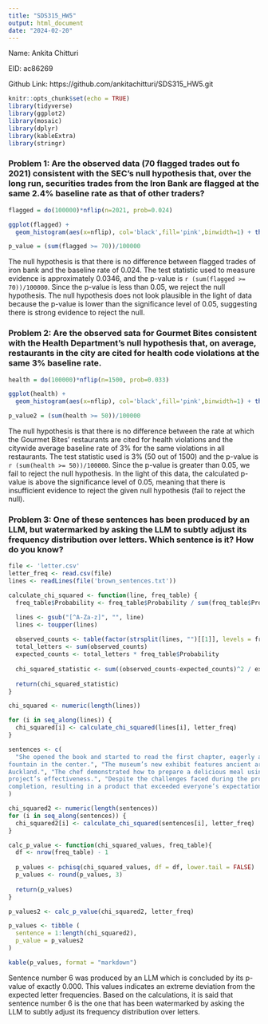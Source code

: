 ```yaml
---
title: "SDS315_HW5"
output: html_document
date: "2024-02-20"
---
```

Name: Ankita Chitturi

EID: ac86269

Github Link: https://github.com/ankitachitturi/SDS315_HW5.git

```r
knitr::opts_chunk$set(echo = TRUE)
library(tidyverse)
library(ggplot2)
library(mosaic)
library(dplyr)
library(kableExtra)
library(stringr)
```
### Problem 1: Are the observed data (70 flagged trades out fo 2021) consistent with the SEC's null hypothesis that, over the long run, securities trades from the Iron Bank are flagged at the same 2.4% baseline rate as that of other traders?

```r
flagged = do(100000)*nflip(n=2021, prob=0.024)

ggplot(flagged) + 
  geom_histogram(aes(x=nflip), col='black',fill='pink',binwidth=1) + theme_classic()

p_value = (sum(flagged >= 70))/100000
```

The null hypothesis is that there is no difference between flagged trades of iron bank and the baseline rate of 0.024. The test statistic used to measure evidence is approximately 0.0346, and the p-value is `r (sum(flagged >= 70))/100000`. Since the p-value is less than 0.05, we reject the null hypothesis. The null hypothesis does not look plausible in the light of data because the p-value is lower than the significance level of 0.05, suggesting there is strong evidence to reject the null.


### Problem 2: Are the observed sata for Gourmet Bites consistent with the Health Department's null hypothesis that, on average, restaurants in the city are cited for health code violations at the same 3% baseline rate. 

```r
health = do(100000)*nflip(n=1500, prob=0.033)

ggplot(health) + 
  geom_histogram(aes(x=nflip), col='black',fill='pink',binwidth=1) + theme_classic()

p_value2 = (sum(health >= 50))/100000
```

The null hypothesis is that there is no difference between the rate at which the Gourmet Bites' restaurants are cited for health violations and the citywide average baseline rate of 3% for the same violations in all restaurants. The test statistic used is 3% (50 out of 1500) and the p-value is `r (sum(health >= 50))/100000`. Since the p-value is greater than 0.05, we fail to reject the null hypothesis. In the light of this data, the calculated p-value is above the significance level of 0.05, meaning that there is insufficient evidence to reject the given null hypothesis (fail to reject the null). 

### Problem 3: One of these sentences has been produced by an LLM, but watermarked by asking the LLM to subtly adjust its frequency distribution over letters. Which sentence is it? How do you know?

```r
file <- 'letter.csv'
letter_freq <- read.csv(file)
lines <- readLines(file('brown_sentences.txt'))

calculate_chi_squared <- function(line, freq_table) {
  freq_table$Probability <- freq_table$Probability / sum(freq_table$Probability)

  lines <- gsub("[^A-Za-z]", "", line)
  lines <- toupper(lines)
  
  observed_counts <- table(factor(strsplit(lines, "")[[1]], levels = freq_table$Letter))
  total_letters <- sum(observed_counts)
  expected_counts <- total_letters * freq_table$Probability
  
  chi_squared_statistic <- sum((observed_counts-expected_counts)^2 / expected_counts)
  
  return(chi_squared_statistic)
}

chi_squared <- numeric(length(lines))

for (i in seq_along(lines)) {
  chi_squared[i] <- calculate_chi_squared(lines[i], letter_freq)
}
```

```r
sentences <- c(
  "She opened the book and started to read the first chapter, eagerly anticipating what might come next.", "Despite the heavy rain, they decided to go for a long walk in the park, crossing the main avenue by the
fountain in the center.", "The museum’s new exhibit features ancient artifacts from various civilizations around the world.", "He carefully examined the document, looking for any clues that might help solve the mystery.", "The students gathered in the auditorium to listen to the guest speaker’s inspiring lecture.", "Feeling vexed after an arduous and zany day at work, she hoped for a peaceful and quiet evening at home, cozying up after a quick dinner with some TV, or maybe a book on her upcoming visit to
Auckland.", "The chef demonstrated how to prepare a delicious meal using only locally sourced ingredients, focusingmainly on some excellent dinner recipes from Spain.", "They watched the sunset from the hilltop, marveling at the beautiful array of colors in the sky.", "The committee reviewed the proposal and provided many points of useful feedback to improve the
project’s effectiveness.", "Despite the challenges faced during the project, the team worked tirelessly to ensure its successful
completion, resulting in a product that exceeded everyone’s expectations."
)

chi_squared2 <- numeric(length(sentences))
for (i in seq_along(sentences)) {
  chi_squared2[i] <- calculate_chi_squared(sentences[i], letter_freq)
}

calc_p_value <- function(chi_squared_values, freq_table){
  df <- nrow(freq_table) - 1
  
  p_values <- pchisq(chi_squared_values, df = df, lower.tail = FALSE)
  p_values <- round(p_values, 3)
  
  return(p_values)
}

p_values2 <- calc_p_value(chi_squared2, letter_freq)

p_values <- tibble (
  sentence = 1:length(chi_squared2),
  p_value = p_values2
)

kable(p_values, format = "markdown")
```

Sentence number 6 was produced by an LLM which is concluded by its p-value of exactly 0.000. This values indicates an extreme deviation from the expected letter frequencies. Based on the calculations, it is said that sentence number 6 is the one that has been watermarked by asking the LLM to subtly adjust its frequency distribution over letters. 



